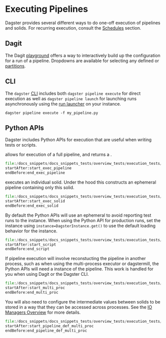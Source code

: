 
<DynamicMetaTags
  title="Execution | Dagster"
  description="How to execute solids and pipelines in Dagster"
/>

# Executing Pipelines

Dagster provides several different ways to do one-off execution of pipelines and solids. For recurring execution, consult the [Schedules](/overview/schedules-sensors/schedules) section.

## Dagit

The Dagit [playground](/overview/dagit#playground) offers a way to interactively build up the configuration for a run of a pipeline. Dropdowns are available for selecting any defined <PyObject module="dagster" object="PresetDefinition" displayText='Presets' /> or [partitions](/overview/partitions-backfill/partitions).

## CLI

The `dagster` [CLI](/_apidocs/cli) includes both `dagster pipeline execute` for direct execution as well as `dagster pipeline launch` for launching runs asynchronously using the [run launcher](/overview/pipeline-runs/run-launcher) on your instance.

```
dagster pipeline execute -f my_pipeline.py
```

## Python APIs

Dagster includes Python APIs for execution that are useful when writing tests or scripts.

<PyObject module="dagster" object="execute_pipeline" /> allows for execution of a
full pipeline, and returns a <PyObject
  module="dagster"
  object="PipelineExecutionResult"
/>
.

<p />

```python literalinclude caption=test_pipeline.py
file:/docs_snippets/docs_snippets_tests/overview_tests/execution_tests/test_execute.py
startAfter:start_exec_pipeline
endBefore:end_exec_pipeline
```

<PyObject module="dagster" object="execute_solid" /> executes an individual solid.
Under the hood this constructs an ephemeral pipeline containing only this solid.

<p />

```python literalinclude caption=test_solid.py
file:/docs_snippets/docs_snippets_tests/overview_tests/execution_tests/test_execute.py
startAfter:start_exec_solid
endBefore:end_exec_solid
```

By default the Python APIs will use an ephemeral <PyObject module="dagster" object="DagsterInstance" /> to avoid reporting test runs to the instance. When using the Python API for production runs, set the instance using `instance=DagsterInstance.get()` to use the default loading behavior for the instance.

```python literalinclude caption=execute.py
file:/docs_snippets/docs_snippets_tests/overview_tests/execution_tests/test_execute.py
startAfter:start_script
endBefore:end_script
```

If pipeline execution will involve reconstucting the pipeline in another process, such as when using the multi-process executor or dagstermill, the Python APIs will need a <PyObject module="dagster" object="reconstructable" /> instance of the pipeline. This work is handled for you when using Dagit or the Dagster CLI.

```python literalinclude caption=execute.py
file:/docs_snippets/docs_snippets_tests/overview_tests/execution_tests/test_execute.py
startAfter:start_multi_proc
endBefore:end_multi_proc
```

You will also need to configure the intermediate values between solids to be stored in a way that they can be accessed across processes.
See the [IO Managers Overview](/overview/io-managers/io-managers) for more details.

```python literalinclude caption=pipeline_def.py
file:/docs_snippets/docs_snippets_tests/overview_tests/execution_tests/test_execute.py
startAfter:start_pipeline_def_multi_proc
endBefore:end_pipeline_def_multi_proc
```
